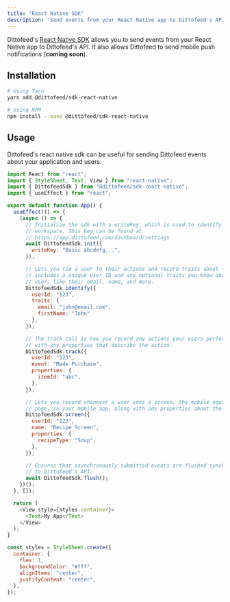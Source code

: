 ```yaml
---
title: "React Native SDK"
description: "Send events from your React Native app to Dittofeed's API"
---
```


Dittofeed's [React Native SDK](https://www.npmjs.com/package/@dittofeed/sdk-react-native) allows you to send events from your React Native app to Dittofeed's API. It also allows Dittofeed to send mobile push notifications (**coming soon**).

## Installation

```bash
# Using Yarn
yarn add @dittofeed/sdk-react-native

# Using NPM
npm install --save @dittofeed/sdk-react-native
```

## Usage

Dittofeed's react native sdk can be useful for sending Dittofeed events about your application and users.

```javascript
import React from "react";
import { StyleSheet, Text, View } from "react-native";
import { DittofeedSdk } from "@dittofeed/sdk-react-native";
import { useEffect } from "react";

export default function App() {
  useEffect(() => {
    (async () => {
      // Initialize the sdk with a writeKey, which is used to identify your
      // workspace. This key can be found at
      // https://app.dittofeed.com/dashboard/settings
      await DittofeedSdk.init({
        writeKey: "Basic abcdefg...",
      });

      // Lets you tie a user to their actions and record traits about them. It
      // includes a unique User ID and any optional traits you know about the
      // user, like their email, name, and more.
      DittofeedSdk.identify({
        userId: "123",
        traits: {
          email: "john@email.com",
          firstName: "John"
        },
      });

      // The track call is how you record any actions your users perform, along
      // with any properties that describe the action.
      DittofeedSdk.track({
        userId: "123",
        event: "Made Purchase",
        properties: {
          itemId: "abc",
        },
      });

      // Lets you record whenever a user sees a screen, the mobile equivalent of
      // page, in your mobile app, along with any properties about the screen.
      DittofeedSdk.screen({
        userId: "123",
        name: "Recipe Screen",
        properties: {
          recipeType: "Soup",
        },
      });

      // Ensures that asynchronously submitted events are flushed synchronously
      // to Dittofeed's API.
      await DittofeedSdk.flush();
    })();
  }, []);

  return (
    <View style={styles.container}>
      <Text>My App</Text>
    </View>
  );
}

const styles = StyleSheet.create({
  container: {
    flex: 1,
    backgroundColor: "#fff",
    alignItems: "center",
    justifyContent: "center",
  },
});
```
